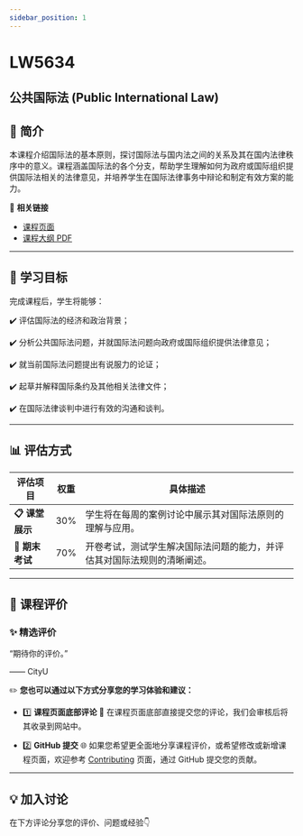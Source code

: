 ```yaml
---
sidebar_position: 1
---
```


# LW5634
## 公共国际法 (Public International Law)

## **📘 简介**
本课程介绍国际法的基本原则，探讨国际法与国内法之间的关系及其在国内法律秩序中的意义。课程涵盖国际法的各个分支，帮助学生理解如何为政府或国际组织提供国际法相关的法律意见，并培养学生在国际法律事务中辩论和制定有效方案的能力。

🔗 **相关链接**
- [课程页面](https://www.cityu.edu.hk/catalogue/pg/202425/course/LW5634.htm)
- [课程大纲 PDF](https://www.cityu.edu.hk/catalogue/pg/202425/course/LW5634.pdf)

---

## **🎯 学习目标**

完成课程后，学生将能够：

✔️ 评估国际法的经济和政治背景；

✔️ 分析公共国际法问题，并就国际法问题向政府或国际组织提供法律意见；

✔️ 就当前国际法问题提出有说服力的论证；

✔️ 起草并解释国际条约及其他相关法律文件；

✔️ 在国际法律谈判中进行有效的沟通和谈判。

---

## **📊 评估方式**

| **评估项目**         | **权重** | **具体描述**                                                                                       |
|---------------------|---------|---------------------------------------------------------------------------------------------------|
| **📋 课堂展示**       | 30%     | 学生将在每周的案例讨论中展示其对国际法原则的理解与应用。                                            |
| **📂 期末考试**       | 70%     | 开卷考试，测试学生解决国际法问题的能力，并评估其对国际法规则的清晰阐述。                               |

---

## **💬 课程评价**

### ✨ **精选评价**
<div className={commentStyles.commentBox}>
    <p className={commentStyles.commentText}>
        “期待你的评价。”
    </p>
    <p className={commentStyles.commentAuthor}>—— CityU</p>
</div>

✏️ **您也可以通过以下方式分享您的学习体验和建议：**

- 1️⃣ **课程页面底部评论**
💬 在课程页面底部直接提交您的评论，我们会审核后将其收录到网站中。

- 2️⃣ **GitHub 提交**
🌐 如果您希望更全面地分享课程评价，或希望修改或新增课程页面，欢迎参考 [Contributing](https://penjc.github.io/cityU-navigator/contributing) 页面，通过 GitHub 提交您的贡献。

---

## **💡 加入讨论**

在下方评论分享您的评价、问题或经验👇
<Utterances />
